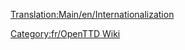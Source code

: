 [[Translation:Main/en/Internationalization]]{{en/-}}
{{en/Bilingual box| fr
| ---.
| A listing of articles related to the translation.}}

[[Category:fr/OpenTTD Wiki]]